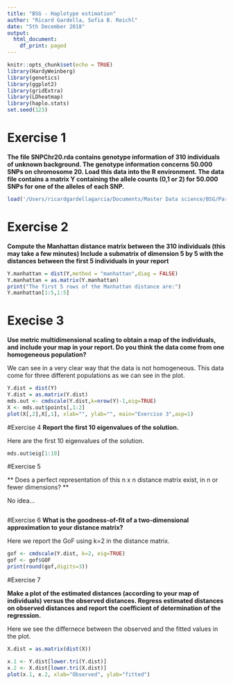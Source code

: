 ```yaml
---
title: "BSG - Haplotype estimation"
author: "Ricard Gardella, Sofia B. Reichl"
date: "5th December 2018"
output:
  html_document:
    df_print: paged
---
```


```r
knitr::opts_chunk$set(echo = TRUE)
library(HardyWeinberg)
library(genetics)
library(ggplot2)
library(gridExtra)
library(LDheatmap)
library(haplo.stats)
set.seed(123)
```

# Exercise 1

**The file SNPChr20.rda contains genotype information of 310 individuals of unknown background.
The genotype information concerns 50.000 SNPs on chromosome 20. Load this data into the R
environment. The data file contains a matrix Y containing the allele counts (0,1 or 2) for 50.000
SNPs for one of the alleles of each SNP.**

```r
load('/Users/ricardgardellagarcia/Documents/Master Data science/BSG/Part2/practiques/practica5/SNPChr20.rda')
```

# Exercise 2

**Compute the Manhattan distance matrix between the 310 individuals (this may take a few
minutes) Include a submatrix of dimension 5 by 5 with the distances between the first 5 individuals in your report**

```r
Y.manhattan = dist(Y,method = "manhattan",diag = FALSE)
Y.manhattan = as.matrix(Y.manhattan)
print("The first 5 rows of the Manhattan distance are:")
Y.manhattan[1:5,1:5]
```

# Execise 3 

**Use metric multidimensional scaling to obtain a map of the individuals, and include your map
in your report. Do you think the data come from one homogeneous population?**

We can see in a very clear way that the data is not homogeneous. This data come for three different populations as we can see in the plot.

```r
Y.dist = dist(Y)
Y.dist = as.matrix(Y.dist)
mds.out <- cmdscale(Y.dist,k=nrow(Y)-1,eig=TRUE)
X <- mds.out$points[,1:2]
plot(X[,2],X[,1], xlab="", ylab="", main="Exercise 3",asp=1)
```

#Exercise 4
**Report the first 10 eigenvalues of the solution.**

Here are the first 10 eigenvalues of the solution.
```r
mds.out$eig[1:10]
```

#Exercise 5

** Does a perfect representation of this n x n distance matrix exist, in n or fewer dimensions? **

No idea...
```r

```

#Exercise 6 
 **What is the goodness-of-fit of a two-dimensional approximation to your distance matrix? **
 
 Here we report the GoF using k=2 in the distance matrix.
```r
gof <- cmdscale(Y.dist, k=2, eig=TRUE)
gof <- gof$GOF
print(round(gof,digits=3))

```
#Exercise 7

**Make a plot of the estimated distances (according to your map of individuals) versus the
observed distances. Regress estimated distances on observed distances and report the coefficient of determination of the regression.**

Here we see the differnece between the observed and the fitted values in the plot.

```r
X.dist = as.matrix(dist(X))

x.1 <- Y.dist[lower.tri(Y.dist)] 
x.2 <- X.dist[lower.tri(X.dist)] 
plot(x.1, x.2, xlab="Observed", ylab="fitted")

```

